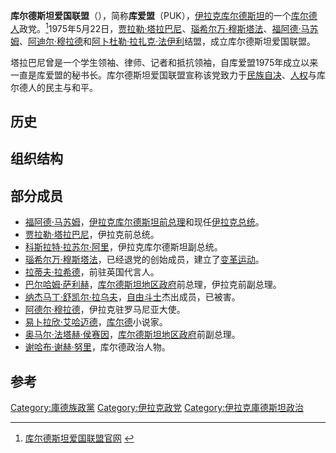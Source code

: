 {{noteTA
|G1=地名
|1=zh-hans:库尔德;zh-hk:庫爾德;zh-tw:庫德;
}}
{{Infobox Political Party
| party_name = 库尔德斯坦爱国联盟
| native_name = الاتحاد الوطني کوردستان <br> Yekêtiy Nîştimaniy Kurdistan <br> یەکێتیی نیشتمانیی کوردستان
| colorcode  = #00A550
| party_logo = [[File:Flag_of_PUK.png|200px]]
| leader = [[贾拉勒·塔拉巴尼|贾拉勒·塔拉巴尼]]
| foundation = 1975年6月1日
| ideology = {{nowrap|[[社会民主主义|社会民主主义]]<br>[[民主社会主义|民主社会主义]]}}
| international = {{nowrap|[[社会党国际|社会党国际]]<br>[[进步联盟|进步联盟]]}}
| position = [[中间偏左|中间偏左]]
| colors = 绿色
| headquarters = {{flag|库德斯坦}}<br />[[苏莱曼尼亚|苏莱曼尼亚]]
| country = 伊拉克
| website = https://www.pukmedia.com
|seats1_title = [[伊拉克议会|伊拉克议会]]<ref name="Klist">Part of the Kurdistan List</ref>
|seats1 = {{Infobox political party/seats|17|325|hex=#00A550}}
|seats2_title = [[库尔德斯坦议会|库尔德斯坦议会]]<ref name="Klist"/>
|seats2 = {{Infobox political party/seats|18|111|hex=#00A550}}
}}
'''库尔德斯坦爱国联盟'''（{{lang-ku|یەکێتیی نیشتمانیی کوردستان / Yeketî Niştîmanî Kurdistan}}），简称'''库爱盟'''（PUK），[[伊拉克库尔德斯坦|伊拉克库尔德斯坦]]的一个[[库尔德人|库尔德人]]政党。<ref>[http://www.pukmedia.org 库尔德斯坦爱国联盟官网] {{Wayback|url=http://www.pukmedia.org/ |date=20140716155257 }}</ref>1975年5月22日，[[贾拉勒·塔拉巴尼|贾拉勒·塔拉巴尼]]、[[瑙希尔万·穆斯塔法|瑙希尔万·穆斯塔法]]、[[福阿德·马苏姆|福阿德·马苏姆]]、[[阿迪尔·穆拉德|阿迪尔·穆拉德]]和[[阿卜杜勒·拉扎克·法伊利|阿卜杜勒·拉扎克·法伊利]]结盟，成立库尔德斯坦爱国联盟。

塔拉巴尼曾是一个学生领袖、律师、记者和抵抗领袖，自库爱盟1975年成立以来一直是库爱盟的秘书长。库尔德斯坦爱国联盟宣称该党致力于[[民族自决|民族自决]]、[[人权|人权]]与库尔德人的民主与和平。

== 历史 ==

== 组织结构 ==

== 部分成员 ==
* [[福阿德·马苏姆|福阿德·马苏姆]]，[[伊拉克库尔德斯坦总理|伊拉克库尔德斯坦前总理]]和现任[[伊拉克总统|伊拉克总统]]。
* [[贾拉勒·塔拉巴尼|贾拉勒·塔拉巴尼]]，伊拉克前总统。
* [[科斯拉特·拉苏尔·阿里|科斯拉特·拉苏尔·阿里]]，伊拉克库尔德斯坦副总统。
* [[瑙希尔万·穆斯塔法|瑙希尔万·穆斯塔法]]，已经退党的创始成员，建立了[[变革运动|变革运动]]。
* [[拉蒂夫·拉希德|拉蒂夫·拉希德]]，前驻英国代言人。
* [[巴尔哈姆·萨利赫|巴尔哈姆·萨利赫]]，[[库尔德斯坦地区政府|库尔德斯坦地区政府]]前总理，伊拉克前副总理。
* [[纳杰马丁·舒凯尔·拉乌夫|纳杰马丁·舒凯尔·拉乌夫]]，[[自由斗士_(库尔德武装)|自由斗士]]杰出成员，已被害。
* [[阿德尔·穆拉德|阿德尔·穆拉德]]，伊拉克驻罗马尼亚大使。
* [[易卜拉欣·艾哈迈德|易卜拉欣·艾哈迈德]]，[[库尔德人|库尔德]]小说家。
* [[奥马尔·法塔赫·侯赛因|奥马尔·法塔赫·侯赛因]]，[[库尔德斯坦地区政府|库尔德斯坦地区政府]]前副总理。
* [[谢哈布·谢赫·努里|谢哈布·谢赫·努里]]，库尔德政治人物。

== 参考 ==
{{Reflist}}

{{Iraqi political parties}}
{{Kurdistan National Assembly}}
{{Kurdish nationalist organisations}}
{{庫德人組織}}

[[Category:庫德族政黨|Category:庫德族政黨]]
[[Category:伊拉克政党|Category:伊拉克政党]]
[[Category:伊拉克庫德斯坦政治|Category:伊拉克庫德斯坦政治]]